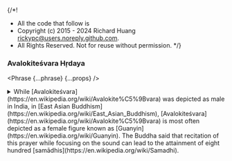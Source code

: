 {/*!
 * All the code that follow is
 * Copyright (c) 2015 - 2024 Richard Huang <rickypc@users.noreply.github.com>.
 * All Rights Reserved. Not for reuse without permission.
 */}


### Avalokiteśvara Hṛdaya

<Phrase {...phrase} {...props} />

<details>
  <summary>
    While [Avalokiteśvara](https://en.wikipedia.org/wiki/Avalokite%C5%9Bvara) was depicted as male in India, in [East Asian Buddhism](https://en.wikipedia.org/wiki/East_Asian_Buddhism),
    [Avalokiteśvara](https://en.wikipedia.org/wiki/Avalokite%C5%9Bvara) is most often depicted as a female figure known as [Guanyin](https://en.wikipedia.org/wiki/Guanyin).
    The Buddha said that recitation of this prayer while focusing on the sound
    can lead to the attainment of eight hundred [samādhis](https://en.wikipedia.org/wiki/Samadhi).
  </summary>
  <div>
    {/* @ts-ignore */}
    > Oṃ Jewel-Lotus (Avalokiteśvara Ephitet), Hūṃ!

    <MultiLingual {...phrase} />
  </div>
</details>
